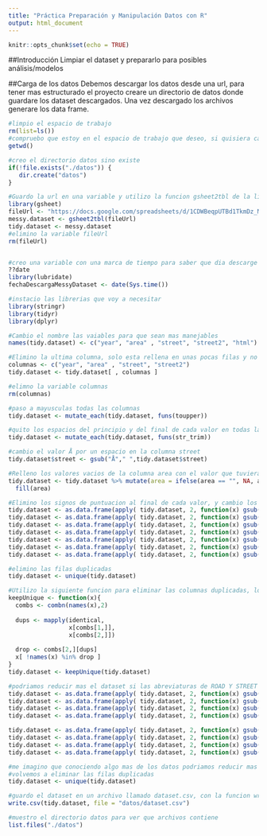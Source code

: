 ```yaml
---
title: "Práctica Preparación y Manipulación Datos con R"
output: html_document
---   
```


```r
knitr::opts_chunk$set(echo = TRUE)
```

##Introducción
Limpiar el dataset y prepararlo para posibles análisis/modelos


##Carga de los datos
Debemos descargar los datos desde una url, para tener mas estructurado el proyecto creare un directorio de datos donde guardare los dataset descargados. Una vez descargado los archivos generare los data frame.
```r

#limpio el espacio de trabajo
rm(list=ls())
#compruebo que estoy en el espacio de trabajo que deseo, si quisiera cambiarlo utilizaria la funcion setwd("ruta/deseada")
getwd()

#creo el directorio datos sino existe
if(!file.exists("./datos")) { 
   dir.create("datos")
}

#Guardo la url en una variable y utilizo la funcion gsheet2tbl de la libreria gsheet para descargar el data frame
library(gsheet)
fileUrl <- "https://docs.google.com/spreadsheets/d/1CDWBeqpUTBd1TkmDz_M6UGRWdHgU7LOcoiGRTvIttKA/edit#gid=0"
messy.dataset <- gsheet2tbl(fileUrl)
tidy.dataset <- messy.dataset 
#elimino la variable fileUrl
rm(fileUrl)


#creo una variable con una marca de tiempo para saber que dia descarge el fichero, necesito la libreria lubridate, me ha tocado utilizar la ayuda para ver como se ejecutaba la funcion date
??date
library(lubridate)
fechaDescargaMessyDataset <- date(Sys.time())

#instacio las librerias que voy a necesitar
library(stringr)
library(tidyr)
library(dplyr)

#Cambio el nombre las vaiables para que sean mas manejables
names(tidy.dataset) <- c("year", "area" , "street", "street2", "html")

#Elimino la ultima columna, solo esta rellena en unas pocas filas y no tiene ningun valor
columnas <- c("year", "area" , "street", "street2")
tidy.dataset <- tidy.dataset[ , columnas ]

#elimno la variable columnas
rm(columnas)

#paso a mayusculas todas las columnas
tidy.dataset <- mutate_each(tidy.dataset, funs(toupper)) 

#quito los espacios del principio y del final de cada valor en todas las columnas
tidy.dataset <- mutate_each(tidy.dataset, funs(str_trim))

#cambio el valor Å por un espacio en la columna street
tidy.dataset$street <- gsub("Å"," ",tidy.dataset$street)

#Relleno los valores vacios de la columna area con el valor que tuviera por encima
tidy.dataset <- tidy.dataset %>% mutate(area = ifelse(area == "", NA, area)) %>%
  fill(area)

#Elimino los signos de puntuacion al final de cada valor, y cambio los espacios con "," y los espacios con ".", para todas las columnas
tidy.dataset <- as.data.frame(apply( tidy.dataset, 2, function(x) gsub("[[:punct:]]$","",x)))
tidy.dataset <- as.data.frame(apply( tidy.dataset, 2, function(x) gsub(" , ", "," ,x)))
tidy.dataset <- as.data.frame(apply( tidy.dataset, 2, function(x) gsub(" ,", ",", x)))
tidy.dataset <- as.data.frame(apply( tidy.dataset, 2, function(x) gsub(", ", ",", x)))
tidy.dataset <- as.data.frame(apply( tidy.dataset, 2, function(x) gsub(" [.] " ,".", x)))
tidy.dataset <- as.data.frame(apply( tidy.dataset, 2, function(x) gsub(" [.]" ,".", x)))
tidy.dataset <- as.data.frame(apply( tidy.dataset, 2, function(x) gsub("[.] " ,".", x)))

#elimino las filas duplicadas
tidy.dataset <- unique(tidy.dataset)

#Utilizo la siguiente funcion para eliminar las columnas duplicadas, lo que hace basicamente en comparar las columnas de dos en dos y decidir si las columnas son iguales, si hay dos iguales elimina la primera
keepUnique <- function(x){
  combs <- combn(names(x),2)
  
  dups <- mapply(identical,
                 x[combs[1,]],
                 x[combs[2,]])
  
  drop <- combs[2,][dups]
  x[ !names(x) %in% drop ]
}
tidy.dataset <- keepUnique(tidy.dataset)

#podriamos reducir mas el dataset si las abreviaturas de ROAD Y STREET las modificamos para que se la palabra entera, seria cambiar RD -> ROAD, ST -> STREET
tidy.dataset <- as.data.frame(apply( tidy.dataset, 2, function(x) gsub(" RD ", " ROAD ", x)))
tidy.dataset <- as.data.frame(apply( tidy.dataset, 2, function(x) gsub(" RD,", " ROAD,", x)))
tidy.dataset <- as.data.frame(apply( tidy.dataset, 2, function(x) gsub(" RD[.]", " ROAD.", x)))
tidy.dataset <- as.data.frame(apply( tidy.dataset, 2, function(x) gsub(" RD$", " ROAD", x)))

tidy.dataset <- as.data.frame(apply( tidy.dataset, 2, function(x) gsub(" ST ", " STREET ", x)))
tidy.dataset <- as.data.frame(apply( tidy.dataset, 2, function(x) gsub(" ST,", " STREET,", x)))
tidy.dataset <- as.data.frame(apply( tidy.dataset, 2, function(x) gsub(" ST[.]", " STREET", x)))
tidy.dataset <- as.data.frame(apply( tidy.dataset, 2, function(x) gsub(" ST$", " STREET", x)))

#me imagino que conociendo algo mas de los datos podriamos reducir mas el dataset
#volvemos a eliminar las filas duplicadas
tidy.dataset <- unique(tidy.dataset)

#guardo el dataset en un archivo llamado dataset.csv, con la funcion write
write.csv(tidy.dataset, file = "datos/dataset.csv")

#muestro el directorio datos para ver que archivos contiene
list.files("./datos")



```